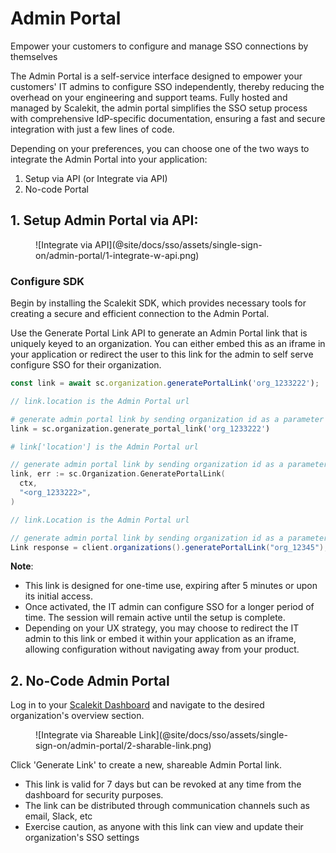
# Admin Portal

<Subtitle>
  Empower your customers to configure and manage SSO connections by themselves
</Subtitle>

The Admin Portal is a self-service interface designed to empower your customers' IT admins to configure SSO independently, thereby reducing the overhead on your engineering and support teams. Fully hosted and managed by Scalekit, the admin portal simplifies the SSO setup process with comprehensive IdP-specific documentation, ensuring a fast and secure integration with just a few lines of code.

Depending on your preferences, you can choose one of the two ways to integrate the Admin Portal into your application:

1. Setup via API (or Integrate via API)
2. No-code Portal

## 1. Setup Admin Portal via API:

<figure className="width-50">
  ![Integrate via
  API](@site/docs/sso/assets/single-sign-on/admin-portal/1-integrate-w-api.png)
</figure>

### Configure SDK

Begin by installing the Scalekit SDK, which provides necessary tools for creating a secure and efficient connection to the Admin Portal.

<InstallSDK />

Use the Generate Portal Link API to generate an Admin Portal link that is uniquely keyed to an organization. You can either embed this as an iframe in your application or redirect the user to this link for the admin to self serve configure SSO for their organization.

<Tabs groupId="tech-stack">
<TabItem value="nodejs" label="Node.js">

```javascript showLineNumbers
const link = await sc.organization.generatePortalLink('org_1233222');

// link.location is the Admin Portal url
```

 </TabItem>
 <TabItem value="py" label="Python">

```python showLineNumbers
# generate admin portal link by sending organization id as a parameter
link = sc.organization.generate_portal_link('org_1233222')

# link['location'] is the Admin Portal url
```

 </TabItem>
 <TabItem value="golang" label="Go">

```go showLineNumbers
// generate admin portal link by sending organization id as a parameter
link, err := sc.Organization.GeneratePortalLink(
  ctx,
  "<org_1233222>",
)

// link.Location is the Admin Portal url
```

 </TabItem>

 <TabItem value="java" label="Java">

```java
// generate admin portal link by sending organization id as a parameter
Link response = client.organizations().generatePortalLink("org_12345");
```

</TabItem>
</Tabs>

**Note**:

- This link is designed for one-time use, expiring after 5 minutes or upon its initial access.
- Once activated, the IT admin can configure SSO for a longer period of time. The session will remain active until the setup is complete.
- Depending on your UX strategy, you may choose to redirect the IT admin to this link or embed it within your application as an iframe, allowing configuration without navigating away from your product.

## 2. No-Code Admin Portal

Log in to your [Scalekit Dashboard](https://app.scalekit.com/) and navigate to the desired organization's overview section.

<figure className="width-50">
  ![Integrate via Shareable
  Link](@site/docs/sso/assets/single-sign-on/admin-portal/2-sharable-link.png)
</figure>

<!-- <Show screenshot> -->

Click 'Generate Link' to create a new, shareable Admin Portal link.

- This link is valid for 7 days but can be revoked at any time from the dashboard for security purposes.
- The link can be distributed through communication channels such as email, Slack, etc
- Exercise caution, as anyone with this link can view and update their organization's SSO settings
